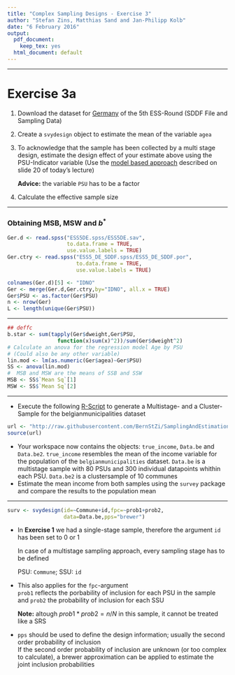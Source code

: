 ```yaml
---
title: "Complex Sampling Designs - Exercise 3"
author: "Stefan Zins, Matthias Sand and Jan-Philipp Kolb"
date: "6 February 2016"
output:
  pdf_document:
    keep_tex: yes
  html_document: default
---
```


***
# Exercise 3a
 1. Download the dataset for [Germany](http://www.europeansocialsurvey.org/data/country.html?c=germany) of the 5th ESS-Round (SDDF File and Sampling Data)
 2. Create a `svydesign` object to estimate the mean of the variable `agea`
 3. To acknowledge that the sample has been collected by a multi stage design, estimate the design effect of your estimate above using the PSU-Indicator variable (Use the [model based approach](https://github.com/BernStZi/SamplingAndEstimation/blob/short/lecture/part_2.pdf) described on slide 20 of today's lecture)
 
    **Advice:** the variable `PSU` has to be a factor  
 4. Calculate the effective sample size
 
***

### Obtaining MSB, MSW and $b^{*}$

```r
Ger.d <- read.spss("ESS5DE.spss/ESS5DE.sav",
                   to.data.frame = TRUE,
                   use.value.labels = TRUE)
Ger.ctry <- read.spss("ESS5_DE_SDDF.spss/ESS5_DE_SDDF.por",
                      to.data.frame = TRUE, 
                      use.value.labels = TRUE)

colnames(Ger.d)[5] <- "IDNO"
Ger <- merge(Ger.d,Ger.ctry,by="IDNO", all.x = TRUE)
Ger$PSU <- as.factor(Ger$PSU)
n <- nrow(Ger)
L <- length(unique(Ger$PSU))
```

***
```r
## deffc
b.star <- sum(tapply(Ger$dweight,Ger$PSU,
                function(x)sum(x)^2))/sum(Ger$dweight^2)
# Calculate an anova for the regression model Age by PSU 
# (Could also be any other variable)
lin.mod <- lm(as.numeric(Ger$agea)~Ger$PSU)
SS <- anova(lin.mod) 
#  MSB and MSW are the means of SSB and SSW
MSB <- SS$`Mean Sq`[1]
MSW <- SS$`Mean Sq`[2]
```
***

- Execute the following [R-Script](https://raw.githubusercontent.com/BernStZi/SamplingAndEstimation/short/tutorial/Samples_for_EX3b.R) to generate a Multistage- and a Cluster- Sample for the belgianmunicipalities dataset
```r
url <- "http://raw.githubusercontent.com/BernStZi/SamplingAndEstimation/short/tutorial/Samples_for_EX3b.R"
source(url)
```
- Your workspace now contains the objects: `true_income`, `Data.be` and `Data.be2`. `true_income` resembles the  mean of the income variable for the population of the `belgianmunicipalities` dataset. `Data.be` is a multistage sample with 80 PSUs and 300 individual datapoints whithin each PSU. `Data.be2` is a clustersample of 10 communes
- Estimate the mean income from both samples using the `survey` package and compare the results to the population mean

***
```r
surv <- svydesign(id=~Commune+id,fpc=~prob1+prob2, 
                  data=Data.be,pps="brewer")
```

- In **Exercise 1**  we had a single-stage sample, therefore the argument `id` has been set to 0 or 1  

   In case of a multistage sampling approach, every sampling stage has to be defined  
   
   PSU: `Commune`; SSU: `id`  
    
- This also applies for the `fpc`-argument  
   `prob1` reflects the porbability of inclusion for each PSU in the sample and `prob2` the probability of inclusion for each SSU
   
   **Note:** altough $prob1*prob2=n/N$ in this sample, it cannot be treated like a SRS  
   
-  `pps` should be used to define the design information; usually the second order probability of inclusion  
   If the second order probability of inclusion are unknown (or too complex to calculate), a brewer approximation can be applied to estimate the joint inclusion probabilities








